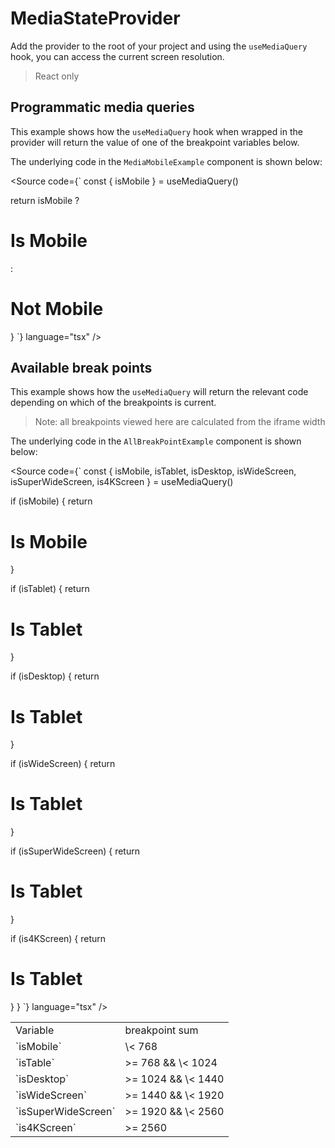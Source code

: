 
<Meta of={MediaStories} />

# MediaStateProvider

Add the provider to the root of your project and using the `useMediaQuery` hook, you can access the current screen resolution.

> React only

## Programmatic media queries

This example shows how the `useMediaQuery` hook when wrapped in the provider will return the value of one of the breakpoint variables below.

The underlying code in the `MediaMobileExample` component is shown below:

<Source code={`
  const { isMobile } = useMediaQuery()

  return isMobile ? <h1>Is Mobile</h1> : <h1>Not Mobile</h1>
}
`} language="tsx" />

<Canvas of={MediaStories.MediaStateProviderUsage} />

## Available break points

This example shows how the `useMediaQuery` will return the relevant code depending on which of the breakpoints is current.

> Note: all breakpoints viewed here are calculated from the iframe width

The underlying code in the `AllBreakPointExample` component is shown below:

<Source code={`
  const { isMobile, isTablet, isDesktop, isWideScreen, isSuperWideScreen, is4KScreen } = useMediaQuery()

  if (isMobile) {
    return <h1>Is Mobile</h1>
  }

  if (isTablet) {
    return <h1>Is Tablet</h1>
  }

  if (isDesktop) {
    return <h1>Is Tablet</h1>
  }

  if (isWideScreen) {
    return <h1>Is Tablet</h1>
  }

  if (isSuperWideScreen) {
    return <h1>Is Tablet</h1>
  }

  if (is4KScreen) {
    return <h1>Is Tablet</h1>
  }
}
`} language="tsx" />

<Canvas of={MediaStories.MediaStateProviderBreakpoints} />

<table>
    <tr>
        <td>Variable</td>
        <td>breakpoint sum</td>
    </tr>
    <tr>
        <td>`isMobile`</td>
        <td>\&lt; 768</td>
    </tr>
    <tr>
        <td>`isTable`</td>
        <td>&gt;= 768 &amp;&amp; \&lt; 1024</td>
    </tr>
    <tr>
        <td>`isDesktop`</td>
        <td>&gt;= 1024 &amp;&amp; \&lt; 1440</td>
    </tr>
    <tr>
        <td>`isWideScreen`</td>
        <td>&gt;= 1440 &amp;&amp; \&lt; 1920</td>
    </tr>
    <tr>
        <td>`isSuperWideScreen`</td>
        <td>&gt;= 1920 &amp;&amp; \&lt; 2560</td>
    </tr>
    <tr>
        <td>`is4KScreen`</td>
        <td>&gt;= 2560</td>
    </tr>
</table>
